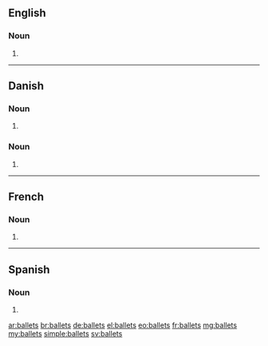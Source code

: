 ==English==

===Noun===
{{head|en|noun plural form}}

# {{plural of|ballet|lang=en}}

----

==Danish==

===Noun===
{{head|da|noun form|g=c}}

# {{genitive singular indefinite of|ballet|lang=da}}

===Noun===
{{head|da|noun form|g=n}}

# {{genitive singular definite of|bal|lang=da}}

----

==French==

===Noun===
{{head|fr|noun plural form|g=m}}

# {{plural of|ballet|lang=fr}}
----
==Spanish==

===Noun===
{{head|es|noun form}}

# {{plural of|ballet|lang=es}}

[[ar:ballets]]
[[br:ballets]]
[[de:ballets]]
[[el:ballets]]
[[eo:ballets]]
[[fr:ballets]]
[[mg:ballets]]
[[my:ballets]]
[[simple:ballets]]
[[sv:ballets]]